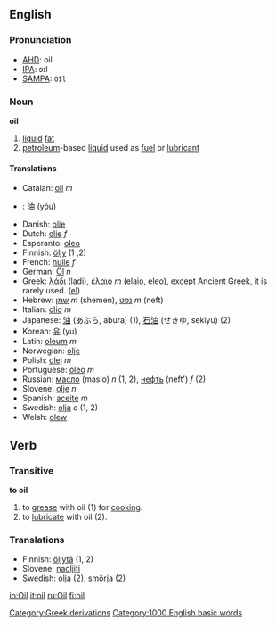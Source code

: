 {{wikipedia}}
==English==

===Pronunciation===
*[[AHD]]: oil
*[[IPA]]: ɔɪl
*[[SAMPA]]: <tt>OIl</tt>

===Noun===

'''oil'''

# [[liquid]] [[fat]]
# [[petroleum]]-based [[liquid]] used as [[fuel]] or [[lubricant]]

====Translations====
*Catalan: [[oli]] ''m''
*{{zh}}: [[油]] (yóu)
*Danish: [[olie]]
*Dutch: [[olie]] ''f''
*Esperanto: [[oleo]]
*Finnish: [[öljy]] (1 ,2)
*French: [[huile]] ''f''
*German: [[Öl]] ''n''
*Greek: [[λάδι]] (ladi), [[έλαιο]] ''m'' (elaio, eleo), except Ancient Greek, it is rarely used. ([[:el:Λάδι|el]])
*Hebrew: [[שמן]] ''m'' (shemen), [[נפט]] ''m'' (neft)
*Italian: [[olio#Italian|olio]] ''m''
*Japanese: [[油]] (あぶら, abura) (1), [[石油]] (せきゆ, sekiyu) (2)
*Korean: [[유]] (yu)
*Latin: [[oleum]] ''m''
*Norwegian: [[olje]]
*Polish: [[olej]] ''m''
*Portuguese: [[óleo]] ''m''
*Russian: [[масло]] (maslo) ''n'' (1, 2), [[нефть]] (neft') ''f'' (2)
*Slovene: [[olje]] ''n''
*Spanish: [[aceite]] ''m''
*Swedish: [[olja]] ''c'' (1, 2)
*Welsh: [[olew]]

== Verb ==
===Transitive===

'''to oil'''

# to [[grease]] with oil (1) for [[cook]]ing.
# to [[lubricate]] with oil (2).

===Translations===
*Finnish: [[öljytä]] (1, 2)
*Slovene: [[naoljiti]]
*Swedish: [[olja]] (2), [[smörja]] (2)
[[Category:Greek derivations]]
[[Category:1000 English basic words]]

[[io:Oil]]
[[it:oil]]
[[ru:Oil]]
[[fi:oil]]